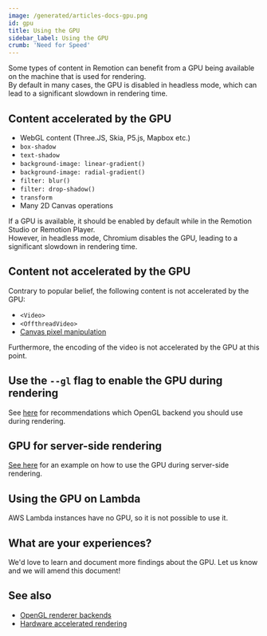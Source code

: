 ```yaml
---
image: /generated/articles-docs-gpu.png
id: gpu
title: Using the GPU
sidebar_label: Using the GPU
crumb: 'Need for Speed'
---
```


Some types of content in Remotion can benefit from a GPU being available on the machine that is used for rendering.  
By default in many cases, the GPU is disabled in headless mode, which can lead to a significant slowdown in rendering time.

## Content accelerated by the GPU

- WebGL content (Three.JS, Skia, P5.js, Mapbox etc.)
- `box-shadow`
- `text-shadow`
- `background-image: linear-gradient()`
- `background-image: radial-gradient()`
- `filter: blur()`
- `filter: drop-shadow()`
- `transform`
- Many 2D Canvas operations

If a GPU is available, it should be enabled by default while in the Remotion Studio or Remotion Player.  
However, in headless mode, Chromium disables the GPU, leading to a significant
slowdown in rendering time.

## Content not accelerated by the GPU

Contrary to popular belief, the following content is not accelerated by the GPU:

- `<Video>`
- `<OffthreadVideo>`
- [Canvas pixel manipulation](/docs/video-manipulation)

Furthermore, the encoding of the video is not accelerated by the GPU at this point.

## Use the `--gl` flag to enable the GPU during rendering

See [here](/docs/gl-options) for recommendations which OpenGL backend you should use during rendering.

## GPU for server-side rendering

[See here](/docs/miscellaneous/cloud-gpu) for an example on how to use the GPU during server-side rendering.

## Using the GPU on Lambda

AWS Lambda instances have no GPU, so it is not possible to use it.

## What are your experiences?

We'd love to learn and document more findings about the GPU. Let us know and we will amend this document!

## See also

- [OpenGL renderer backends](/docs/gl-options)
- [Hardware accelerated rendering](/docs/hardware-acceleration)
